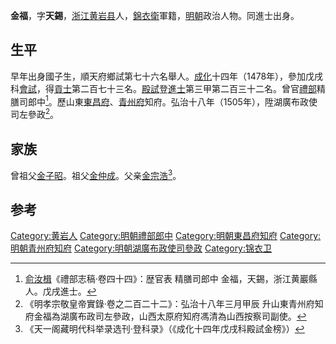 {{Otheruses|other=名为金福的其他人物|金福}}

'''金福'''，字'''天錫'''，[[浙江|浙江]][[黄岩县|黄岩县]]人，[[錦衣衛|錦衣衛]]軍籍，[[明朝|明朝]]政治人物。同進士出身。

==生平==
早年出身國子生，順天府鄉試第七十六名舉人。[[成化|成化]]十四年（1478年），參加戊戌科[[會試|會試]]，得[[貢士|貢士]]第二百七十三名。[[殿試|殿試]]登[[進士|進士]]第三甲第二百三十二名。曾官[[禮部|禮部]]精膳司郎中<ref>[[俞汝楫|俞汝楫]]《禮部志稿·卷四十四》：歴官表 精膳司郎中 金福，天錫，浙江黄巖縣人。戊戌進士。</ref>。歷山東[[東昌府|東昌府]]、[[青州府|青州府]]知府。弘治十八年（1505年），陞湖廣布政使司左參政<ref>《明孝宗敬皇帝實錄·卷之二百二十二》：弘治十八年三月甲辰 升山東青州府知府金福為湖廣布政司左參政，山西太原府知府馮清為山西按察司副使。</ref>。

==家族==
曾祖父[[金子昭|金子昭]]。祖父[[金仲成|金仲成]]。父亲[[金宗浩|金宗浩]]<ref>《天一阁藏明代科举录选刊·登科录》（《成化十四年戊戌科殿試金榜》）</ref>。

==参考==
{{reflist}}

{{成化十四年戊戌科殿試金榜}}

{{Authority control}}

{{DEFAULTSORT:Jin金}}
[[Category:黄岩人|Category:黄岩人]]
[[Category:明朝禮部郎中|Category:明朝禮部郎中]]
[[Category:明朝東昌府知府|Category:明朝東昌府知府]]
[[Category:明朝青州府知府|Category:明朝青州府知府]]
[[Category:明朝湖廣布政使司參政|Category:明朝湖廣布政使司參政]]
[[Category:锦衣卫|Category:锦衣卫]]


{{明朝人物小作品}}